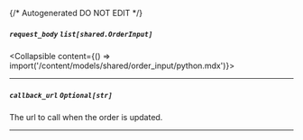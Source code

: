 {/* Autogenerated DO NOT EDIT  */}

##### `request_body` *`list[shared.OrderInput]`*
<Collapsible content={() => import('/content/models/shared/order_input/python.mdx')}>
</Collapsible>

---
##### `callback_url` *`Optional[str]`*
The url to call when the order is updated.

---
